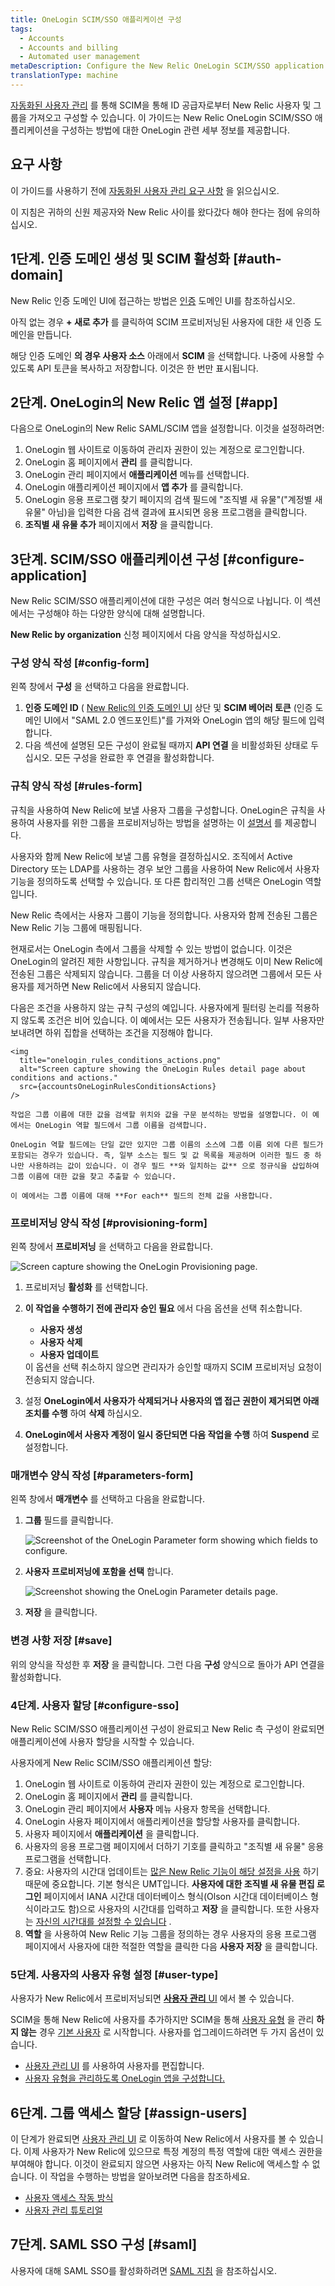 ```yaml
---
title: OneLogin SCIM/SSO 애플리케이션 구성
tags:
  - Accounts
  - Accounts and billing
  - Automated user management
metaDescription: Configure the New Relic OneLogin SCIM/SSO application for your organization.
translationType: machine
---
```






[자동화된 사용자 관리](/docs/accounts/accounts/automated-user-management/automated-user-provisioning-single-sign) 를 통해 SCIM을 통해 ID 공급자로부터 New Relic 사용자 및 그룹을 가져오고 구성할 수 있습니다. 이 가이드는 New Relic OneLogin SCIM/SSO 애플리케이션을 구성하는 방법에 대한 OneLogin 관련 세부 정보를 제공합니다.

## 요구 사항

이 가이드를 사용하기 전에 [자동화된 사용자 관리 요구 사항](/docs/assign-users-automated-provisioning-allow-single-sign#requirements) 을 읽으십시오.

이 지침은 귀하의 신원 제공자와 New Relic 사이를 왔다갔다 해야 한다는 점에 유의하십시오.

## 1단계. 인증 도메인 생성 및 SCIM 활성화 [#auth-domain]

New Relic 인증 도메인 UI에 접근하는 방법은 [인증](/docs/accounts/accounts-billing/new-relic-one-user-management/authentication-domains-saml-sso-scim-more/#manage-user-type-scim) 도메인 UI를 참조하십시오.

아직 없는 경우 **+ 새로 추가** 를 클릭하여 SCIM 프로비저닝된 사용자에 대한 새 인증 도메인을 만듭니다.

해당 인증 도메인 **의 경우 사용자 소스** 아래에서 **SCIM** 을 선택합니다. 나중에 사용할 수 있도록 API 토큰을 복사하고 저장합니다. 이것은 한 번만 표시됩니다.

## 2단계. OneLogin의 New Relic 앱 설정 [#app]

다음으로 OneLogin의 New Relic SAML/SCIM 앱을 설정합니다. 이것을 설정하려면:

1. OneLogin 웹 사이트로 이동하여 관리자 권한이 있는 계정으로 로그인합니다.
2. OneLogin 홈 페이지에서 **관리** 를 클릭합니다.
3. OneLogin 관리 페이지에서 **애플리케이션** 메뉴를 선택합니다.
4. OneLogin 애플리케이션 페이지에서 **앱 추가** 를 클릭합니다.
5. OneLogin 응용 프로그램 찾기 페이지의 검색 필드에 "조직별 새 유물"("계정별 새 유물" 아님)을 입력한 다음 검색 결과에 표시되면 응용 프로그램을 클릭합니다.
6. **조직별 새 유물 추가** 페이지에서 **저장** 을 클릭합니다.

## 3단계. SCIM/SSO 애플리케이션 구성 [#configure-application]

New Relic SCIM/SSO 애플리케이션에 대한 구성은 여러 형식으로 나뉩니다. 이 섹션에서는 구성해야 하는 다양한 양식에 대해 설명합니다.

**New Relic by organization** 신청 페이지에서 다음 양식을 작성하십시오.

### 구성 양식 작성 [#config-form]

왼쪽 창에서 **구성** 을 선택하고 다음을 완료합니다.

1. **인증 도메인 ID** ( [New Relic의 인증 도메인 UI](/docs/accounts/accounts-billing/new-relic-one-user-management/authentication-domains-saml-sso-scim-more) 상단 및 **SCIM 베어러 토큰** (인증 도메인 UI에서 "SAML 2.0 엔드포인트)"를 가져와 OneLogin 앱의 해당 필드에 입력합니다.
2. 다음 섹션에 설명된 모든 구성이 완료될 때까지 **API 연결** 을 비활성화된 상태로 두십시오. 모든 구성을 완료한 후 연결을 활성화합니다.

### 규칙 양식 작성 [#rules-form]

규칙을 사용하여 New Relic에 보낼 사용자 그룹을 구성합니다. OneLogin은 규칙을 사용하여 사용자를 위한 그룹을 프로비저닝하는 방법을 설명하는 이 [설명서](https://developers.onelogin.com/scim/create-app#scim_rules) 를 제공합니다.

사용자와 함께 New Relic에 보낼 그룹 유형을 결정하십시오. 조직에서 Active Directory 또는 LDAP를 사용하는 경우 보안 그룹을 사용하여 New Relic에서 사용자 기능을 정의하도록 선택할 수 있습니다. 또 다른 합리적인 그룹 선택은 OneLogin 역할입니다.

New Relic 측에서는 사용자 그룹이 기능을 정의합니다. 사용자와 함께 전송된 그룹은 New Relic 기능 그룹에 매핑됩니다.

현재로서는 OneLogin 측에서 그룹을 삭제할 수 있는 방법이 없습니다. 이것은 OneLogin의 알려진 제한 사항입니다. 규칙을 제거하거나 변경해도 이미 New Relic에 전송된 그룹은 삭제되지 않습니다. 그룹을 더 이상 사용하지 않으려면 그룹에서 모든 사용자를 제거하면 New Relic에서 사용되지 않습니다.

<CollapserGroup>
  <Collapser
    id="rule-example"
    title="액션만 사용하는 규칙"
  >
    다음은 조건을 사용하지 않는 규칙 구성의 예입니다. 사용자에게 필터링 논리를 적용하지 않도록 조건은 비어 있습니다. 이 예에서는 모든 사용자가 전송됩니다. 일부 사용자만 보내려면 하위 집합을 선택하는 조건을 지정해야 합니다.

    <img
      title="onelogin_rules_conditions_actions.png"
      alt="Screen capture showing the OneLogin Rules detail page about conditions and actions."
      src={accountsOneLoginRulesConditionsActions}
    />

    작업은 그룹 이름에 대한 값을 검색할 위치와 값을 구문 분석하는 방법을 설명합니다. 이 예에서는 OneLogin 역할 필드에서 그룹 이름을 검색합니다.

    OneLogin 역할 필드에는 단일 값만 있지만 그룹 이름의 소스에 그룹 이름 외에 다른 필드가 포함되는 경우가 있습니다. 즉, 일부 소스는 필드 및 값 목록을 제공하며 이러한 필드 중 하나만 사용하려는 값이 있습니다. 이 경우 필드 **와 일치하는 값** 으로 정규식을 삽입하여 그룹 이름에 대한 값을 찾고 추출할 수 있습니다.

    이 예에서는 그룹 이름에 대해 **For each** 필드의 전체 값을 사용합니다.
  </Collapser>
</CollapserGroup>

### 프로비저닝 양식 작성 [#provisioning-form]

왼쪽 창에서 **프로비저닝** 을 선택하고 다음을 완료합니다.

<img
  title="onelogin_provisioning_form.png"
  alt="Screen capture showing the OneLogin Provisioning page."
  src={accountsOneLoginProvisioningForm}
/>

1. 프로비저닝 **활성화** 를 선택합니다.

2. **이 작업을 수행하기 전에 관리자 승인 필요** 에서 다음 옵션을 선택 취소합니다.

   * **사용자 생성**
   * **사용자 삭제**
   * **사용자 업데이트**

   <Callout variant="tip">
     이 옵션을 선택 취소하지 않으면 관리자가 승인할 때까지 SCIM 프로비저닝 요청이 전송되지 않습니다.
   </Callout>

3. 설정 **OneLogin에서 사용자가 삭제되거나 사용자의 앱 접근 권한이 제거되면 아래 조치를 수행** 하여 **삭제** 하십시오.

4. **OneLogin에서 사용자 계정이 일시 중단되면 다음 작업을 수행** 하여 **Suspend** 로 설정합니다.

### 매개변수 양식 작성 [#parameters-form]

왼쪽 창에서 **매개변수** 를 선택하고 다음을 완료합니다.

1. **그룹** 필드를 클릭합니다.

   <img
     title="onelogin_parameter_form_general.png"
     alt="Screenshot of the OneLogin Parameter form showing which fields to configure."
     src={accountsOneLoginGeneralParameterForm}
   />

2. **사용자 프로비저닝에 포함을 선택** 합니다.

   <img
     title="onelogin_parameter_form_specific.png"
     alt="Screenshot showing the OneLogin Parameter details page."
     src={accountsOneLoginParameterFormSpecific}
   />

3. **저장** 을 클릭합니다.

### 변경 사항 저장 [#save]

위의 양식을 작성한 후 **저장** 을 클릭합니다. 그런 다음 **구성** 양식으로 돌아가 API 연결을 활성화합니다.

### 4단계. 사용자 할당 [#configure-sso]

New Relic SCIM/SSO 애플리케이션 구성이 완료되고 New Relic 측 구성이 완료되면 애플리케이션에 사용자 할당을 시작할 수 있습니다.

사용자에게 New Relic SCIM/SSO 애플리케이션 할당:

1. OneLogin 웹 사이트로 이동하여 관리자 권한이 있는 계정으로 로그인합니다.
2. OneLogin 홈 페이지에서 **관리** 를 클릭합니다.
3. OneLogin 관리 페이지에서 **사용자** 메뉴 사용자 항목을 선택합니다.
4. OneLogin 사용자 페이지에서 애플리케이션을 할당할 사용자를 클릭합니다.
5. 사용자 페이지에서 **애플리케이션** 을 클릭합니다.
6. 사용자의 응용 프로그램 페이지에서 더하기 기호를 클릭하고 "조직별 새 유물" 응용 프로그램을 선택합니다.
7. 중요: 사용자의 시간대 업데이트는 [많은 New Relic 기능이 해당 설정을 사용](/docs/accounts/accounts-billing/general-account-settings/default-time-zone-setting) 하기 때문에 중요합니다. 기본 형식은 UMT입니다. **사용자에 대한 조직별 새 유물 편집 로그인** 페이지에서 IANA 시간대 데이터베이스 형식(Olson 시간대 데이터베이스 형식이라고도 함)으로 사용자의 시간대를 입력하고 **저장** 을 클릭합니다. 또한 사용자는 [자신의 시간대를 설정할 수 있습니다](/docs/accounts/accounts-billing/general-account-settings/default-time-zone-setting) .
8. **역할** 을 사용하여 New Relic 기능 그룹을 정의하는 경우 사용자의 응용 프로그램 페이지에서 사용자에 대한 적절한 역할을 클릭한 다음 **사용자 저장** 을 클릭합니다.

### 5단계. 사용자의 사용자 유형 설정 [#user-type]

사용자가 New Relic에서 프로비저닝되면 [**사용자 관리** UI](/docs/accounts/accounts-billing/new-relic-one-user-management/user-management-ui-and-tasks#where) 에서 볼 수 있습니다.

SCIM을 통해 New Relic에 사용자를 추가하지만 SCIM을 통해 [사용자 유형](/docs/accounts/accounts-billing/new-relic-one-user-management/user-type) 을 관리 **하지 않는** 경우 [기본 사용자](/docs/accounts/accounts-billing/new-relic-one-user-management/user-type) 로 시작합니다. 사용자를 업그레이드하려면 두 가지 옵션이 있습니다.

* [사용자 관리 UI](/docs/accounts/accounts-billing/new-relic-one-user-management/user-management-ui-and-tasks#edit-user-type) 를 사용하여 사용자를 편집합니다.
* [사용자 유형을 관리하도록 OneLogin 앱을 구성합니다.](/docs/accounts/accounts-billing/new-relic-one-user-management/authentication-domains-saml-sso-scim-more/#manage-user-type-scim)

## 6단계. 그룹 액세스 할당 [#assign-users]

이 단계가 완료되면 [사용자 관리 UI](/docs/accounts/accounts-billing/new-relic-one-user-management/user-management-ui-and-tasks#where) 로 이동하여 New Relic에서 사용자를 볼 수 있습니다. 이제 사용자가 New Relic에 있으므로 특정 계정의 특정 역할에 대한 액세스 권한을 부여해야 합니다. 이것이 완료되지 않으면 사용자는 아직 New Relic에 액세스할 수 없습니다. 이 작업을 수행하는 방법을 알아보려면 다음을 참조하세요.

* [사용자 액세스 작동 방식](/docs/accounts/accounts-billing/new-relic-one-user-management/user-management-concepts#understand-concepts)
* [사용자 관리 튜토리얼](/docs/accounts/accounts-billing/new-relic-one-user-management/tutorial-add-new-user-groups-roles-new-relic-one-user-model/)

## 7단계. SAML SSO 구성 [#saml]

사용자에 대해 SAML SSO를 활성화하려면 [SAML 지침](/docs/accounts/accounts-billing/new-relic-one-user-management/authentication-domains-saml-sso-scim-more/#authentication) 을 참조하십시오.